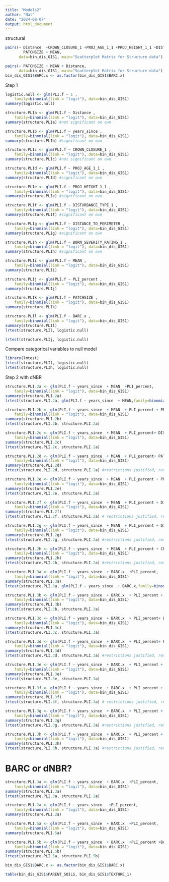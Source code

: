 ```yaml
---
title: "Models2"
author: "Nat"
date: "2024-08-07"
output: html_document
---
```




structural

```r
pairs(~ Distance  +CROWN_CLOSURE_1 +PROJ_AGE_1_1 +PROJ_HEIGHT_1_1 +DISTANCE_TO_PERIMETER +
        PATCHSIZE + MEAN, 
      data=bin_dis_GIS1, main="Scatterplot Matrix for Structure data")

pairs(~ PATCHSIZE + MEAN + Distance, 
      data=bin_dis_GIS1, main="Scatterplot Matrix for Structure data")
bin_dis_GIS1$BARC.x <- as.factor(bin_dis_GIS1$BARC.x)
```


Step 1
```r

logistic.null <- glm(PLI.f ~ 1 ,
    family=binomial(link = "logit"), data=bin_dis_GIS1)
summary(logistic.null)

structure.PLIa <- glm(PLI.f ~ Distance ,
    family=binomial(link = "logit"), data=bin_dis_GIS1)
summary(structure.PLIa) #not significant on own

structure.PLIb <- glm(PLI.f ~ years_since ,
    family=binomial(link = "logit"), data=bin_dis_GIS1)
summary(structure.PLIb) #significant on own

structure.PLIc <- glm(PLI.f ~ CROWN_CLOSURE_1 ,
    family=binomial(link = "logit"), data=bin_dis_GIS1)
summary(structure.PLIc) #not significant on own

structure.PLId <- glm(PLI.f ~ PROJ_AGE_1_1 ,
    family=binomial(link = "logit"), data=bin_dis_GIS1)
summary(structure.PLId) #significant on own

structure.PLIe <- glm(PLI.f ~ PROJ_HEIGHT_1_1 ,
    family=binomial(link = "logit"), data=bin_dis_GIS1)
summary(structure.PLIe) #significant on own

structure.PLIf <- glm(PLI.f ~ DISTURBANCE_TYPE_1 ,
    family=binomial(link = "logit"), data=bin_dis_GIS1)
summary(structure.PLIf) #significant on own 

structure.PLIg <- glm(PLI.f ~ DISTANCE_TO_PERIMETER ,
    family=binomial(link = "logit"), data=bin_dis_GIS1)
summary(structure.PLIg) #significant on own

structure.PLIh <- glm(PLI.f ~ BURN_SEVERITY_RATING_1 ,
    family=binomial(link = "logit"), data=bin_dis_GIS1)
summary(structure.PLIh) #significant on own

structure.PLIi <- glm(PLI.f ~ MEAN ,
    family=binomial(link = "logit"), data=bin_dis_GIS1)
summary(structure.PLIi)

structure.PLIj <- glm(PLI.f ~ PLI_percent ,
    family=binomial(link = "logit"), data=bin_dis_GIS1)
summary(structure.PLIj)

structure.PLIk <- glm(PLI.f ~ PATCHSIZE ,
    family=binomial(link = "logit"), data=bin_dis_GIS1)
summary(structure.PLIk)

structure.PLIl <- glm(PLI.f ~ BARC.x ,
    family=binomial(link = "logit"), data=bin_dis_GIS1)
summary(structure.PLIl)
lrtest(structure.PLIl, logistic.null)

lrtest(structure.PLIj, logistic.null)

```
Compare categorical variables to null model
```r
library(lmtest)
lrtest(structure.PLIf, logistic.null)
lrtest(structure.PLIh, logistic.null)
```

Step 2 with dNBR
```r
structure.PLI.2a <- glm(PLI.f ~ years_since  + MEAN  +PLI_percent,
    family=binomial(link = "logit"), data=bin_dis_GIS1)
summary(structure.PLI.2a)
lrtest(structure.PLI.2a, glm(PLI.f ~ years_since  + MEAN,family=binomial(link = "logit"), data=bin_dis_GIS1))

structure.PLI.2b <- glm(PLI.f ~ years_since  + MEAN  + PLI_percent + PROJ_HEIGHT_1_1,
    family=binomial(link = "logit"), data=bin_dis_GIS1)
summary(structure.PLI.2b)
lrtest(structure.PLI.2b, structure.PLI.2a) 

structure.PLI.2c <- glm(PLI.f ~ years_since  + MEAN  + PLI_percent+ DISTANCE_TO_PERIMETER,
    family=binomial(link = "logit"), data=bin_dis_GIS1)
summary(structure.PLI.2c)
lrtest(structure.PLI.2c, structure.PLI.2a) 

structure.PLI.2d <- glm(PLI.f ~ years_since  + MEAN  + PLI_percent+ PATCHSIZE,
    family=binomial(link = "logit"), data=bin_dis_GIS1)
summary(structure.PLI.2d)
lrtest(structure.PLI.2d, structure.PLI.2a) #restrictions justified, remove PROJ_HEIGHT_1_1

structure.PLI.2e <- glm(PLI.f ~ years_since  + MEAN  + PLI_percent + PROJ_AGE_1_1,
    family=binomial(link = "logit"), data=bin_dis_GIS1)
summary(structure.PLI.2e)
lrtest(structure.PLI.2e, structure.PLI.2a)

structure.PLI.2f <- glm(PLI.f ~ years_since  + MEAN  + PLI_percent + Distance,
    family=binomial(link = "logit"), data=bin_dis_GIS1)
summary(structure.PLI.2f)
lrtest(structure.PLI.2f, structure.PLI.2a) # restrictions justified, remove SPECIES_CD_2_1

structure.PLI.2g <- glm(PLI.f ~ years_since  + MEAN  + PLI_percent + DISTURBANCE_TYPE_1,
    family=binomial(link = "logit"), data=bin_dis_GIS1)
summary(structure.PLI.2g)
lrtest(structure.PLI.2g, structure.PLI.2a) #restrictions justified, remove PROJ_HEIGHT_1_1

structure.PLI.2h <- glm(PLI.f ~ years_since  + MEAN  + PLI_percent + CROWN_CLOSURE_1,
    family=binomial(link = "logit"), data=bin_dis_GIS1)
summary(structure.PLI.2h)
lrtest(structure.PLI.2h, structure.PLI.2a) #restrictions justified, remove DISTANCE_TO_PERIMETER

```

```r
structure.PLI.3a <- glm(PLI.f ~ years_since  + BARC.x  +PLI_percent,
    family=binomial(link = "logit"), data=bin_dis_GIS1)
summary(structure.PLI.3a)
lrtest(structure.PLI.3a, glm(PLI.f ~ years_since  + BARC.x,family=binomial(link = "logit"), data=bin_dis_GIS1))

structure.PLI.3b <- glm(PLI.f ~ years_since  + BARC.x  + PLI_percent + PROJ_HEIGHT_1_1,
    family=binomial(link = "logit"), data=bin_dis_GIS1)
summary(structure.PLI.3b)
lrtest(structure.PLI.3b, structure.PLI.3a) 

structure.PLI.3c <- glm(PLI.f ~ years_since  + BARC.x  + PLI_percent+ DISTANCE_TO_PERIMETER,
    family=binomial(link = "logit"), data=bin_dis_GIS1)
summary(structure.PLI.3c)
lrtest(structure.PLI.3c, structure.PLI.3a) 

structure.PLI.3d <- glm(PLI.f ~ years_since  + BARC.x  + PLI_percent+ PATCHSIZE,
    family=binomial(link = "logit"), data=bin_dis_GIS1)
summary(structure.PLI.3d)
lrtest(structure.PLI.3d, structure.PLI.3a) #restrictions justified, remove PROJ_HEIGHT_1_1

structure.PLI.3e <- glm(PLI.f ~ years_since  + BARC.x  + PLI_percent + PROJ_AGE_1_1,
    family=binomial(link = "logit"), data=bin_dis_GIS1)
summary(structure.PLI.3e)
lrtest(structure.PLI.3e, structure.PLI.3a)

structure.PLI.3f <- glm(PLI.f ~ years_since  + BARC.x  + PLI_percent + Distance,
    family=binomial(link = "logit"), data=bin_dis_GIS1)
summary(structure.PLI.3f)
lrtest(structure.PLI.3f, structure.PLI.3a) # restrictions justified, remove SPECIES_CD_2_1

structure.PLI.3g <- glm(PLI.f ~ years_since  + BARC.x  + PLI_percent + DISTURBANCE_TYPE_1,
    family=binomial(link = "logit"), data=bin_dis_GIS1)
summary(structure.PLI.3g)
lrtest(structure.PLI.3g, structure.PLI.3a) #restrictions justified, remove PROJ_HEIGHT_1_1

structure.PLI.3h <- glm(PLI.f ~ years_since  + BARC.x  + PLI_percent + CROWN_CLOSURE_1,
    family=binomial(link = "logit"), data=bin_dis_GIS1)
summary(structure.PLI.3h)
lrtest(structure.PLI.3h, structure.PLI.3a) #restrictions justified, remove DISTANCE_TO_PERIMETER

```
# BARC or dNBR?

```r
structure.PLI.3a <- glm(PLI.f ~ years_since  + BARC.x  +PLI_percent,
    family=binomial(link = "logit"), data=bin_dis_GIS1)
summary(structure.PLI.3a)
lrtest(structure.PLI.3a, structure.PLI.2a)

structure.PLI.2a <- glm(PLI.f ~ years_since   +PLI_percent,
    family=binomial(link = "logit"), data=bin_dis_GIS1)
summary(structure.PLI.2a)

```
```r
structure.PLI.5a <- glm(PLI.f ~ years_since  + BARC.x  +PLI_percent,
    family=binomial(link = "logit"), data=bin_dis_GIS1)
summary(structure.PLI.5a)

structure.PLI.5b <- glm(PLI.f ~ years_since  + BARC.x  +PLI_percent +BARC.x*PLI_percent,
    family=binomial(link = "logit"), data=bin_dis_GIS1)
summary(structure.PLI.5b)
lrtest(structure.PLI.5a, structure.PLI.5b)

bin_dis_GIS1$BARC.x <- as.factor(bin_dis_GIS1$BARC.x)

table(bin_dis_GIS1$PARENT_SOILS, bin_dis_GIS1$TEXTURE_1)
```

